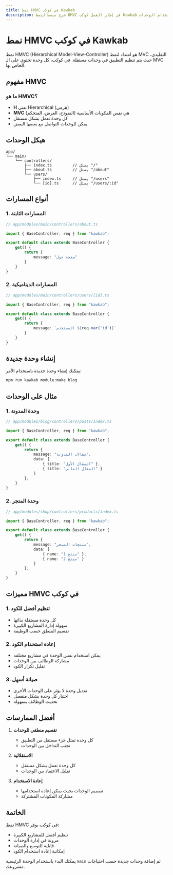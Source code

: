 ```yaml
---
title: نمط HMVC في كوكب Kawkab
description: شرح مبسط لنمط HMVC في إطار العمل كوكب Kawkab وكيفية استخدام الوحدات
---
```


# **نمط HMVC في كوكب Kawkab**

نمط HMVC (Hierarchical Model-View-Controller) هو امتداد لنمط MVC التقليدي، حيث يتم تنظيم التطبيق في وحدات مستقلة. في كوكب، كل وحدة تحتوي على الـ MVC الخاص بها.

## مفهوم HMVC

### ما هو HMVC؟
- **H** تعني Hierarchical (هرمي)
- **MVC** هي نفس المكونات الأساسية (النموذج، العرض، المتحكم)
- كل وحدة تعمل بشكل مستقل
- يمكن للوحدات التواصل مع بعضها البعض

## هيكل الوحدات

```
app/
└── main/
    └── controllers/
        ├── index.ts         // يمثل "/"
        ├── about.ts         // يمثل "/about"
        └── users/
            ├── index.ts     // يمثل "/users"
            └── [id].ts      // يمثل "/users/:id"
```

## أنواع المسارات

### 1. المسارات الثابتة
```typescript
// app/modules/main/controllers/about.ts

import { BaseController, req } from "kawkab";

export default class extends BaseController {
    get() {
        return {
            message: "صفحة حول"
        }
    }
}
```

### 2. المسارات الديناميكية
```typescript
// app/modules/main/controllers/users/[id].ts

import { BaseController, req } from "kawkab";

export default class extends BaseController {
    get() {
        return {
            message: `المستخدم ${req.var('id')}`
        }
    }
}
```

## إنشاء وحدة جديدة

يمكنك إنشاء وحدة جديدة باستخدام الأمر:

```bash
npm run kawkab module:make blog
```

## مثال على الوحدات

### 1. وحدة المدونة
```typescript
// app/modules/blog/controllers/posts/index.ts

import { BaseController, req } from "kawkab";

export default class extends BaseController {
    get() {
        return {
            message: "مقالات المدونة",
            data: [
                { title: "المقال الأول" },
                { title: "المقال الثاني" }
            ]
        };
    }
}
```

### 2. وحدة المتجر
```typescript
// app/modules/shop/controllers/products/index.ts

import { BaseController, req } from "kawkab";

export default class extends BaseController {
    get() {
        return {
            message: "منتجات المتجر",
            data: [
                { name: "منتج 1" },
                { name: "منتج 2" }
            ]
        };
    }
}
```

## مميزات HMVC في كوكب

### 1. تنظيم أفضل للكود
- كل وحدة مستقلة بذاتها
- سهولة إدارة المشاريع الكبيرة
- تقسيم المنطق حسب الوظيفة

### 2. إعادة استخدام الكود
- يمكن استخدام نفس الوحدة في مشاريع مختلفة
- مشاركة الوظائف بين الوحدات
- تقليل تكرار الكود

### 3. صيانة أسهل
- تعديل وحدة لا يؤثر على الوحدات الأخرى
- اختبار كل وحدة بشكل منفصل
- تحديث الوظائف بسهولة

## أفضل الممارسات

1. **تقسيم منطقي للوحدات**
   - كل وحدة تمثل جزء مستقل من التطبيق
   - تجنب التداخل بين الوحدات

2. **الاستقلالية**
   - كل وحدة تعمل بشكل مستقل
   - تقليل الاعتماد بين الوحدات

3. **إعادة الاستخدام**
   - تصميم الوحدات بحيث يمكن إعادة استخدامها
   - مشاركة المكونات المشتركة

## الخاتمة

نمط HMVC في كوكب يوفر:
- تنظيم أفضل للمشاريع الكبيرة
- مرونة في إدارة الوحدات
- قابلية للتوسع والصيانة
- إمكانية إعادة استخدام الكود

يمكنك البدء باستخدام الوحدة الرئيسية `main` ثم إضافة وحدات جديدة حسب احتياجات مشروعك.
